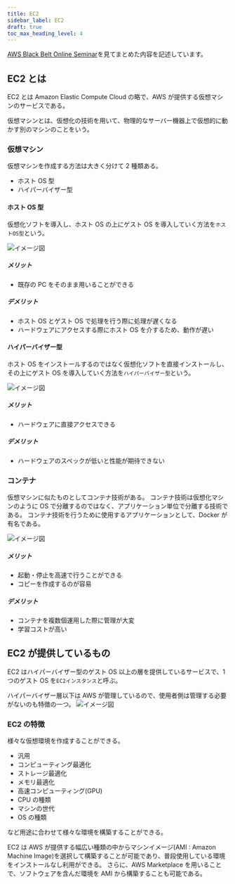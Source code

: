```yaml
---
title: EC2
sidebar_label: EC2
draft: true
toc_max_heading_level: 4
---
```


[AWS Black Belt Online Seminar](https://aws.amazon.com/jp/aws-jp-introduction/aws-jp-webinar-service-cut/)を見てまとめた内容を記述しています。

## EC2 とは

EC2 とは Amazon Elastic Compute Cloud の略で、AWS が提供する仮想マシンのサービスである。

仮想マシンとは、仮想化の技術を用いて、物理的なサーバー機器上で仮想的に動かす別のマシンのことをいう。

### 仮想マシン

仮想マシンを作成する方法は大きく分けて 2 種類ある。

- ホスト OS 型
- ハイパーバイザー型

#### ホスト OS 型

仮想化ソフトを導入し、ホスト OS の上にゲスト OS を導入していく方法を`ホストOS型`という。

![イメージ図](/img/svg/AWS/EC2/EC2-1.drawio.svg "ホストOS型")

##### メリット

- 既存の PC をそのまま用いることができる

##### デメリット

- ホスト OS とゲスト OS で処理を行う際に処理が遅くなる
- ハードウェアにアクセスする際にホスト OS を介するため、動作が遅い

#### ハイパーバイザー型

ホスト OS をインストールするのではなく仮想化ソフトを直接インストールし、その上にゲスト OS を導入していく方法を`ハイパーバイザー型`という。

![イメージ図](/img/svg/AWS/EC2/EC2-2.drawio.svg "ハイパーバイザー型")

##### メリット

- ハードウェアに直接アクセスできる

##### デメリット

- ハードウェアのスペックが低いと性能が期待できない

### コンテナ

仮想マシンに似たものとしてコンテナ技術がある。
コンテナ技術は仮想化マシンのように OS で分離するのではなく、アプリケーション単位で分離する技術である。
コンテナ技術を行うために使用するアプリケーションとして、Docker が有名である。

![イメージ図](/img/svg/AWS/EC2/EC2-3.drawio.svg "コンテナ")

##### メリット

- 起動・停止を高速で行うことができる
- コピーを作成するのが容易

##### デメリット

- コンテナを複数個運用した際に管理が大変
- 学習コストが高い

## EC2 が提供しているもの

EC2 はハイパーバイザー型のゲスト OS 以上の層を提供しているサービスで、1 つのゲスト OS を`EC2インスタンス`と呼ぶ。

ハイパーバイザー層以下は AWS が管理しているので、使用者側は管理する必要がないのも特徴の一つ。
![イメージ図](/img/svg/AWS/EC2/EC2-4.drawio.svg "EC2インスタンス")

### EC2 の特徴

様々な仮想環境を作成することができる。

- 汎用
- コンピューティング最適化
- ストレージ最適化
- メモリ最適化
- 高速コンピューティング(GPU)
- CPU の種類
- マシンの世代
- OS の種類

など用途に合わせて様々な環境を構築することができる。

EC2 は AWS が提供する幅広い種類の中からマシンイメージ(AMI : Amazon Machine Image)を選択して構築することが可能であり、普段使用している環境をインストールなし利用ができる。
さらに、AWS Marketplace を用いることで、ソフトウェアを含んだ環境を AMI から構築することも可能である。
